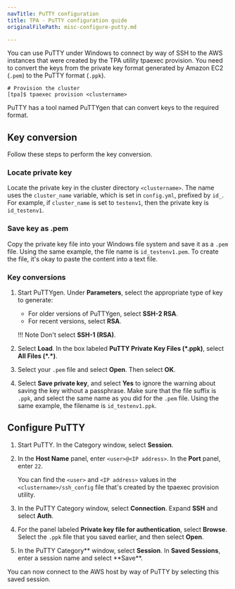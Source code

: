 ```yaml
---
navTitle: PuTTY configuration
title: TPA - PuTTY configuration guide
originalFilePath: misc-configure-putty.md

---
```


You can use PuTTY under Windows to connect by way of SSH to the AWS instances
that were created by the TPA utility tpaexec provision. You need to convert the keys
from the private key format generated by Amazon EC2 (`.pem`)
to the PuTTY format (`.ppk`).

```
# Provision the cluster
[tpa]$ tpaexec provision <clustername>
```

PuTTY has a tool named PuTTYgen that can convert keys to the required
format.

## Key conversion

Follow these steps to perform the key conversion.

### Locate private key

Locate the private key in the cluster directory `<clustername>`. The name uses
the `cluster_name` variable, which is set in `config.yml`, prefixed
by `id_`. For example, if `cluster_name` is set to `testenv1`, then the private
key is `id_testenv1`.

### Save key as .pem

Copy the private key file into your Windows file system and save it as a `.pem` file. Using the same example,
the file name is `id_testenv1.pem`. To create the file, it's okay to paste the content into a text file.

### Key conversions

1.  Start PuTTYgen. Under **Parameters**, select the appropriate type of key to
    generate:

    -   For older versions of PuTTYgen, select **SSH-2 RSA**.
    -   For recent versions, select **RSA**.

    !!! Note
        Don't select **SSH-1 (RSA)**.

2.  Select **Load**. In the box labeled **PuTTY Private Key Files (\*.ppk)**,
    select **All Files (\*.\*)**.

3.  Select your `.pem` file and select **Open**. Then select **OK**.

4.  Select **Save private key**, and select **Yes** to ignore the warning about saving
    the key without a passphrase. Make sure that the file suffix is `.ppk`, and
    select the same name as you did for the `.pem` file. Using the same example, the filename
    is `id_testenv1.ppk`.

## Configure PuTTY

1.  Start PuTTY. In the Category window, select **Session**.

2.  In the **Host Name** panel, enter `<user>@<IP address>`. In the **Port** panel, enter `22`.

    You can find the `<user>` and `<IP address>` values in the `<clustername>/ssh_config`
    file that's created by the tpaexec provision utility.

3.  In the PuTTY Category window, select **Connection**. Expand **SSH** and select **Auth**.

4.  For the panel labeled **Private key file for authentication**, select **Browse**.
    Select the `.ppk` file that you saved earlier, and then select **Open**.

5.  In the PuTTY Category** window, select **Session**. In **Saved Sessions**, enter
    a session name and select **Save\*\*.

You can now connect to the AWS host by way of PuTTY by selecting this
saved session.
